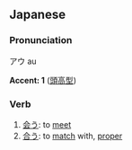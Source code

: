 ==Japanese==                           
===Pronunciation===
アウ au

'''Accent: 1''' ([[頭高型(あたまだかがた)|頭高型]])

===Verb===
#[[会う (あう)|会う]]: to [[meet]]
#[[合う (あう)|合う]]: to [[match]] with, [[proper]]